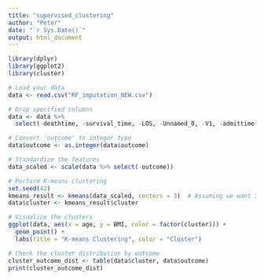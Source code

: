 ```yaml
---
title: "supervised_clustering"
author: "Peter"
date: "`r Sys.Date()`"
output: html_document
---
```


```r
library(dplyr)
library(ggplot2)
library(cluster)

# Load your data
data <- read.csv("RF_imputation_NEW.csv")

# Drop specified columns
data <- data %>%
  select(-deathtime, -survival_time, -LOS, -Unnamed_0, -V1, -admittime, -ID, -group, -tLOS, -subject_id)

# Convert 'outcome' to integer type
data$outcome <- as.integer(data$outcome)

# Standardize the features
data_scaled <- scale(data %>% select(-outcome))

# Perform K-means clustering
set.seed(42)
kmeans_result <- kmeans(data_scaled, centers = 3)  # Assuming we want 3 clusters
data$cluster <- kmeans_result$cluster

# Visualize the clusters
ggplot(data, aes(x = age, y = BMI, color = factor(cluster))) +
  geom_point() +
  labs(title = "K-means Clustering", color = "Cluster")

# Check the cluster distribution by outcome
cluster_outcome_dist <- table(data$cluster, data$outcome)
print(cluster_outcome_dist)

```


